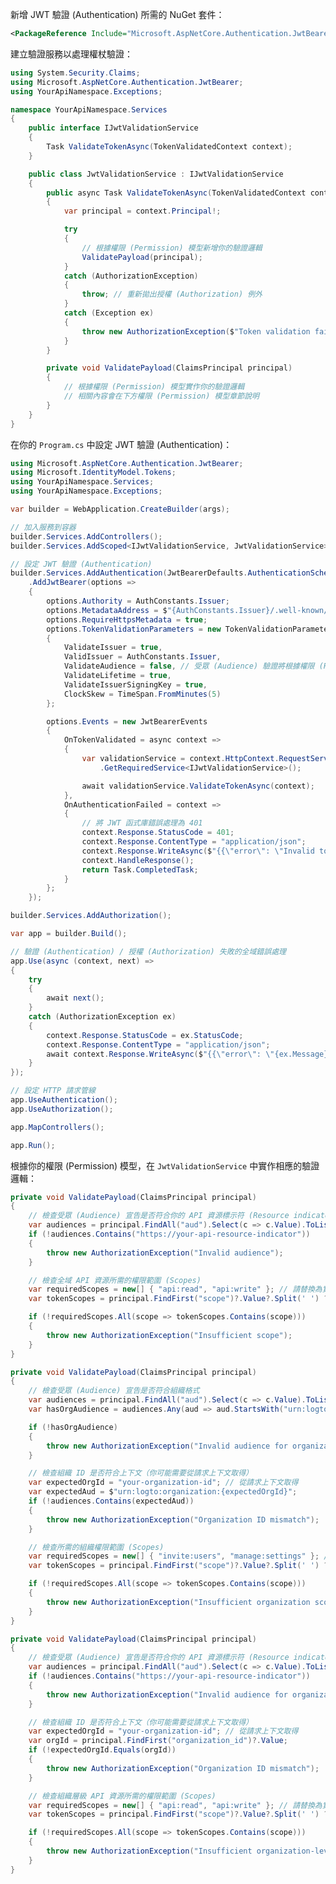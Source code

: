 
新增 JWT 驗證 (Authentication) 所需的 NuGet 套件：

```xml
<PackageReference Include="Microsoft.AspNetCore.Authentication.JwtBearer" Version="8.0.0" />
```

建立驗證服務以處理權杖驗證：

```csharp title="JwtValidationService.cs"
using System.Security.Claims;
using Microsoft.AspNetCore.Authentication.JwtBearer;
using YourApiNamespace.Exceptions;

namespace YourApiNamespace.Services
{
    public interface IJwtValidationService
    {
        Task ValidateTokenAsync(TokenValidatedContext context);
    }

    public class JwtValidationService : IJwtValidationService
    {
        public async Task ValidateTokenAsync(TokenValidatedContext context)
        {
            var principal = context.Principal!;

            try
            {
                // 根據權限 (Permission) 模型新增你的驗證邏輯
                ValidatePayload(principal);
            }
            catch (AuthorizationException)
            {
                throw; // 重新拋出授權 (Authorization) 例外
            }
            catch (Exception ex)
            {
                throw new AuthorizationException($"Token validation failed: {ex.Message}", 401);
            }
        }

        private void ValidatePayload(ClaimsPrincipal principal)
        {
            // 根據權限 (Permission) 模型實作你的驗證邏輯
            // 相關內容會在下方權限 (Permission) 模型章節說明
        }
    }
}
```

在你的 `Program.cs` 中設定 JWT 驗證 (Authentication)：

```csharp title="Program.cs"
using Microsoft.AspNetCore.Authentication.JwtBearer;
using Microsoft.IdentityModel.Tokens;
using YourApiNamespace.Services;
using YourApiNamespace.Exceptions;

var builder = WebApplication.CreateBuilder(args);

// 加入服務到容器
builder.Services.AddControllers();
builder.Services.AddScoped<IJwtValidationService, JwtValidationService>();

// 設定 JWT 驗證 (Authentication)
builder.Services.AddAuthentication(JwtBearerDefaults.AuthenticationScheme)
    .AddJwtBearer(options =>
    {
        options.Authority = AuthConstants.Issuer;
        options.MetadataAddress = $"{AuthConstants.Issuer}/.well-known/openid-configuration";
        options.RequireHttpsMetadata = true;
        options.TokenValidationParameters = new TokenValidationParameters
        {
            ValidateIssuer = true,
            ValidIssuer = AuthConstants.Issuer,
            ValidateAudience = false, // 受眾 (Audience) 驗證將根據權限 (Permission) 模型手動處理
            ValidateLifetime = true,
            ValidateIssuerSigningKey = true,
            ClockSkew = TimeSpan.FromMinutes(5)
        };

        options.Events = new JwtBearerEvents
        {
            OnTokenValidated = async context =>
            {
                var validationService = context.HttpContext.RequestServices
                    .GetRequiredService<IJwtValidationService>();

                await validationService.ValidateTokenAsync(context);
            },
            OnAuthenticationFailed = context =>
            {
                // 將 JWT 函式庫錯誤處理為 401
                context.Response.StatusCode = 401;
                context.Response.ContentType = "application/json";
                context.Response.WriteAsync($"{{\"error\": \"Invalid token\"}}");
                context.HandleResponse();
                return Task.CompletedTask;
            }
        };
    });

builder.Services.AddAuthorization();

var app = builder.Build();

// 驗證 (Authentication) / 授權 (Authorization) 失敗的全域錯誤處理
app.Use(async (context, next) =>
{
    try
    {
        await next();
    }
    catch (AuthorizationException ex)
    {
        context.Response.StatusCode = ex.StatusCode;
        context.Response.ContentType = "application/json";
        await context.Response.WriteAsync($"{{\"error\": \"{ex.Message}\"}}");
    }
});

// 設定 HTTP 請求管線
app.UseAuthentication();
app.UseAuthorization();

app.MapControllers();

app.Run();
```

根據你的權限 (Permission) 模型，在 `JwtValidationService` 中實作相應的驗證邏輯：

<Tabs groupId="permission-models">
<TabItem value="global-api-resources" label="全域 API 資源 (Global API resources)">

```csharp title="JwtValidationService.cs"
private void ValidatePayload(ClaimsPrincipal principal)
{
    // 檢查受眾 (Audience) 宣告是否符合你的 API 資源標示符 (Resource indicator)
    var audiences = principal.FindAll("aud").Select(c => c.Value).ToList();
    if (!audiences.Contains("https://your-api-resource-indicator"))
    {
        throw new AuthorizationException("Invalid audience");
    }

    // 檢查全域 API 資源所需的權限範圍 (Scopes)
    var requiredScopes = new[] { "api:read", "api:write" }; // 請替換為實際所需權限範圍
    var tokenScopes = principal.FindFirst("scope")?.Value?.Split(' ') ?? Array.Empty<string>();

    if (!requiredScopes.All(scope => tokenScopes.Contains(scope)))
    {
        throw new AuthorizationException("Insufficient scope");
    }
}
```

</TabItem>
<TabItem value="organization-permissions" label="組織（非 API）權限 (Organization (non-API) permissions)">

```csharp title="JwtValidationService.cs"
private void ValidatePayload(ClaimsPrincipal principal)
{
    // 檢查受眾 (Audience) 宣告是否符合組織格式
    var audiences = principal.FindAll("aud").Select(c => c.Value).ToList();
    var hasOrgAudience = audiences.Any(aud => aud.StartsWith("urn:logto:organization:"));

    if (!hasOrgAudience)
    {
        throw new AuthorizationException("Invalid audience for organization permissions");
    }

    // 檢查組織 ID 是否符合上下文（你可能需要從請求上下文取得）
    var expectedOrgId = "your-organization-id"; // 從請求上下文取得
    var expectedAud = $"urn:logto:organization:{expectedOrgId}";
    if (!audiences.Contains(expectedAud))
    {
        throw new AuthorizationException("Organization ID mismatch");
    }

    // 檢查所需的組織權限範圍 (Scopes)
    var requiredScopes = new[] { "invite:users", "manage:settings" }; // 請替換為實際所需權限範圍
    var tokenScopes = principal.FindFirst("scope")?.Value?.Split(' ') ?? Array.Empty<string>();

    if (!requiredScopes.All(scope => tokenScopes.Contains(scope)))
    {
        throw new AuthorizationException("Insufficient organization scope");
    }
}
```

</TabItem>
<TabItem value="organization-level-api-resources" label="組織層級 API 資源 (Organization-level API resources)">

```csharp title="JwtValidationService.cs"
private void ValidatePayload(ClaimsPrincipal principal)
{
    // 檢查受眾 (Audience) 宣告是否符合你的 API 資源標示符 (Resource indicator)
    var audiences = principal.FindAll("aud").Select(c => c.Value).ToList();
    if (!audiences.Contains("https://your-api-resource-indicator"))
    {
        throw new AuthorizationException("Invalid audience for organization-level API resources");
    }

    // 檢查組織 ID 是否符合上下文（你可能需要從請求上下文取得）
    var expectedOrgId = "your-organization-id"; // 從請求上下文取得
    var orgId = principal.FindFirst("organization_id")?.Value;
    if (!expectedOrgId.Equals(orgId))
    {
        throw new AuthorizationException("Organization ID mismatch");
    }

    // 檢查組織層級 API 資源所需的權限範圍 (Scopes)
    var requiredScopes = new[] { "api:read", "api:write" }; // 請替換為實際所需權限範圍
    var tokenScopes = principal.FindFirst("scope")?.Value?.Split(' ') ?? Array.Empty<string>();

    if (!requiredScopes.All(scope => tokenScopes.Contains(scope)))
    {
        throw new AuthorizationException("Insufficient organization-level API scopes");
    }
}
```

</TabItem>
</Tabs>
